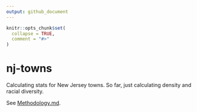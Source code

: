 ```yaml
---
output: github_document
---
```


<!-- README.md is generated from README.Rmd. Please edit that file -->

```r
knitr::opts_chunk$set(
  collapse = TRUE,
  comment = "#>"
)
```
# nj-towns

Calculating stats for New Jersey towns. So far, just calculating density and
racial diversity.

See [Methodology.md](./code/Markdown/Methodology.md).
